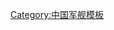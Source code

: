 {{Navbox
<!--military navigation
|style   = wide -->
|state = {{{state|autocollapse}}}
|bodyclass = hlist
|name    = 驱逐舰第二支队
|title   = [[File:Naval Ensign of the People's Republic of China.svg|28px]] [[中国人民解放军海军]][[驱逐舰第二支队]][[水面舰艇|水面战舰]]
|raw_name = PLAN ship

<!--此模版仅收录正常排水量500吨以上船只-->

| group1 = [[导弹驱逐舰]]
|list1= {{Navbox subgroup
 | group1 = <center>[[052D型导弹驱逐舰]]</center>
 | list1  = 
* {{PLANS|呼和浩特|DDG|161|3}}

 | group2 = <center>[[052B型导弹驱逐舰]]</center>
 | list2  = 
* {{PLANS|广州|DDG|168|3}}
* {{PLANS|武汉|DDG|169|3}}

 | group3 = <center>[[051B型导弹驱逐舰]]</center>
 | list3  = 
* {{PLANS|深圳|DDG|167|3}}

 | group4 = <center>[[051G型导弹驱逐舰]]</center>
 | list4  = 
* {{PLANS|湛江|DDG|165|3}}
* {{PLANS|珠海|DDG|166|3}}
}}

| group2 = [[导弹护卫舰]]
|list2= {{Navbox subgroup
 | group1 = <center>[[054A型导弹护卫舰]]</center>
 | list1  = 
* {{PLANS|衡阳|FFG|568|3}}
* {{PLANS|玉林|FFG|569|3}}
* {{PLANS|黄山|FFG|570|3}}
* {{PLANS|运城|FFG|571|3}}
* {{PLANS|许昌|FFG|536|3}}
* {{PLANS|咸宁|FFG|500|3}}
}}

}}<noinclude>
{{collapsible option}}

[[Category:中国军舰模板]]
</noinclude>